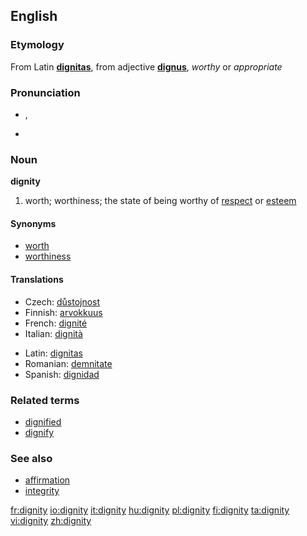{{see|Dignity}}
==English==

===Etymology===
From Latin '''[[dignitas]]''', from adjective '''[[dignus]]''', ''worthy'' or ''appropriate''

===Pronunciation===
*{{IPA|/ˈdɪgnəti/}}, {{SAMPA|/"dIgn@ti/}}
*{{audio|en-us-dignity.ogg|Audio (US)}}

===Noun===
'''dignity'''

# worth; worthiness; the state of being worthy of [[respect]] or [[esteem]]

====Synonyms====
*[[worth]]
*[[worthiness]]

====Translations====
{{trans-top|worthiness}}
*Czech: [[důstojnost]] {{f}}
*Finnish: [[arvokkuus]]
*French: [[dignité]] {{f}}
*Italian: [[dignità]] {{f}}
{{trans-mid}}
*Latin: [[dignitas]] {{f}}
*Romanian: [[demnitate]] {{f}}
*Spanish: [[dignidad]] {{f}}
{{trans-bottom}}

===Related terms===
*[[dignified]]
*[[dignify]]

===See also===
*[[affirmation]]
*[[integrity]]

[[fr:dignity]]
[[io:dignity]]
[[it:dignity]]
[[hu:dignity]]
[[pl:dignity]]
[[fi:dignity]]
[[ta:dignity]]
[[vi:dignity]]
[[zh:dignity]]